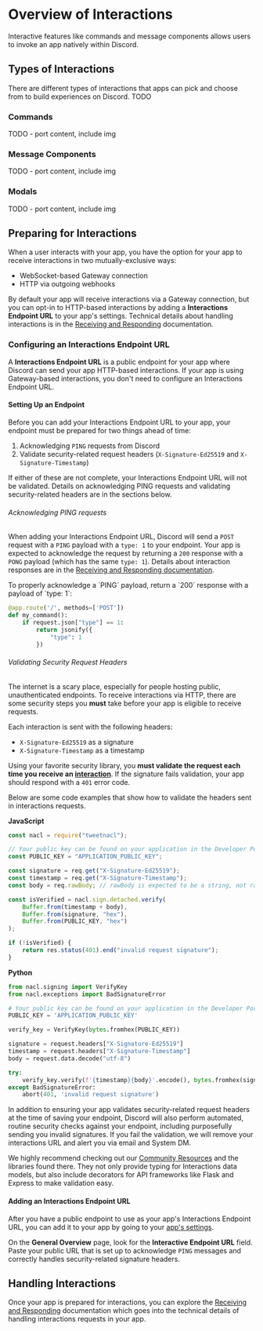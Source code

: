 # Overview of Interactions

Interactive features like commands and message components allows users to invoke an app natively within Discord.


## Types of Interactions

There are different types of interactions that apps can pick and choose from to build experiences on Discord. TODO

### Commands

TODO - port content, include img

### Message Components

TODO - port content, include img

### Modals

TODO - port content, include img

## Preparing for Interactions

When a user interacts with your app, you have the option for your app to receive interactions in two mutually-exclusive ways:
- WebSocket-based Gateway connection
- HTTP via outgoing webhooks

By default your app will receive interactions via a Gateway connection, but you can opt-in to HTTP-based interactions by adding a **Interactions Endpoint URL** to your app's settings. Technical details about handling interactions is in the [Receiving and Responding](#DOCS_INTERACTIONS_RECEIVING_AND_RESPONDING) documentation.

### Configuring an Interactions Endpoint URL

A **Interactions Endpoint URL** is a public endpoint for your app where Discord can send your app HTTP-based interactions. If your app is using Gateway-based interactions, you don't need to configure an Interactions Endpoint URL.

#### Setting Up an Endpoint

Before you can add your Interactions Endpoint URL to your app, your endpoint must be prepared for two things ahead of time:

1. Acknowledging `PING` requests from Discord
2. Validate security-related request headers (`X-Signature-Ed25519` and `X-Signature-Timestamp`)

If either of these are not complete, your Interactions Endpoint URL will not be validated. Details on acknowledging PING requests and validating security-related headers are in the sections below.

###### Acknowledging PING requests

When adding your Interactions Endpoint URL, Discord will send a `POST` request with a `PING` payload with a `type: 1` to your endpoint. Your app is expected to acknowledge the request by returning a `200` response with a `PONG` payload (which has the same `type: 1`). Details about interaction responses are in the [Receiving and Responding documentation](#DOCS_INTERACTIONS_RECEIVING_AND_RESPONDING).

<Collapsible title="Responding to PING Requests" description="Code example for acknowledging PING interactions" icon="code">
To properly acknowledge a `PING` payload, return a `200` response with a payload of `type: 1`:

```py
@app.route('/', methods=['POST'])
def my_command():
    if request.json["type"] == 1:
        return jsonify({
            "type": 1
        })
```
</Collapsible> 

###### Validating Security Request Headers

The internet is a scary place, especially for people hosting public, unauthenticated endpoints. To receive interactions via HTTP, there are some security steps you **must** take before your app is eligible to receive requests.

Each interaction is sent with the following headers:

-   `X-Signature-Ed25519` as a signature
-   `X-Signature-Timestamp` as a timestamp

Using your favorite security library, you **must validate the request each time you receive an [interaction](#DOCS_INTERACTIONS_RECEIVING_AND_RESPONDING/interaction-object)**. If the signature fails validation, your app should respond with a `401` error code.

<Collapsible title="Validating Security Headers" description="Code example for validating security-related request headers" icon="code">
Below are some code examples that show how to validate the headers sent in interactions requests.

**JavaScript**

```js
const nacl = require("tweetnacl");

// Your public key can be found on your application in the Developer Portal
const PUBLIC_KEY = "APPLICATION_PUBLIC_KEY";

const signature = req.get("X-Signature-Ed25519");
const timestamp = req.get("X-Signature-Timestamp");
const body = req.rawBody; // rawBody is expected to be a string, not raw bytes

const isVerified = nacl.sign.detached.verify(
    Buffer.from(timestamp + body),
    Buffer.from(signature, "hex"),
    Buffer.from(PUBLIC_KEY, "hex")
);

if (!isVerified) {
    return res.status(401).end("invalid request signature");
}
```

**Python**

```py
from nacl.signing import VerifyKey
from nacl.exceptions import BadSignatureError

# Your public key can be found on your application in the Developer Portal
PUBLIC_KEY = 'APPLICATION_PUBLIC_KEY'

verify_key = VerifyKey(bytes.fromhex(PUBLIC_KEY))

signature = request.headers["X-Signature-Ed25519"]
timestamp = request.headers["X-Signature-Timestamp"]
body = request.data.decode("utf-8")

try:
    verify_key.verify(f'{timestamp}{body}'.encode(), bytes.fromhex(signature))
except BadSignatureError:
    abort(401, 'invalid request signature')
```
</Collapsible> 

In addition to ensuring your app validates security-related request headers at the time of saving your endpoint, Discord will also perform automated, routine security checks against your endpoint, including purposefully sending you invalid signatures. If you fail the validation, we will remove your interactions URL and alert you via email and System DM.

We highly recommend checking out our [Community Resources](#DOCS_TOPICS_COMMUNITY_RESOURCES/interactions) and the libraries found there. They not only provide typing for Interactions data models, but also include decorators for API frameworks like Flask and Express to make validation easy.

#### Adding an Interactions Endpoint URL

After you have a public endpoint to use as your app's Interactions Endpoint URL, you can add it to your app by going to your [app's settings](#TODO).

On the **General Overview** page, look for the **Interactive Endpoint URL** field. Paste your public URL that is set up to acknowledge `PING` messages and correctly handles security-related signature headers.

## Handling Interactions

Once your app is prepared for interactions, you can explore the [Receiving and Responding](#DOCS_INTERACTIONS_RECEIVING_AND_RESPONDING) documentation which goes into the technical details of handling interactions requests in your app.